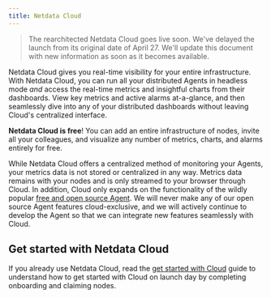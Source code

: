 ```yaml
---
title: Netdata Cloud
---
```


> The rearchitected Netdata Cloud goes live soon. We've delayed the launch from its original date of April 27. We'll
> update this document with new information as soon as it becomes available.

Netdata Cloud gives you real-time visibility for your entire infrastructure. With Netdata Cloud, you can run all your
distributed Agents in headless mode _and_ access the real-time metrics and insightful charts from their dashboards. View
key metrics and active alarms at-a-glance, and then seamlessly dive into any of your distributed dashboards without
leaving Cloud's centralized interface.

**Netdata Cloud is free**! You can add an entire infrastructure of nodes, invite all your colleagues, and visualize any
number of metrics, charts, and alarms entirely for free.

While Netdata Cloud offers a centralized method of monitoring your Agents, your metrics data is not stored or centralized
in any way. Metrics data remains with your nodes and is only streamed to your browser through Cloud. In addition, Cloud
only expands on the functionality of the wildly popular [free and open source Agent](/docs/agent/). We will never make
any of our open source Agent features cloud-exclusive, and we will actively continue to develop the Agent so that we can
integrate new features seamlessly with Cloud.

## Get started with Netdata Cloud

If you already use Netdata Cloud, read the [get started with Cloud](/docs/cloud/get-started/) guide to understand how to
get started with Cloud on launch day by completing onboarding and claiming nodes.
